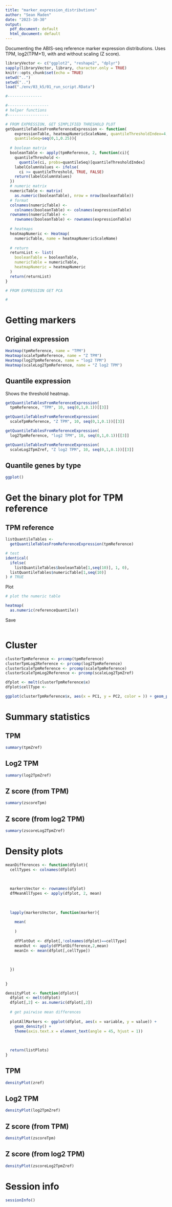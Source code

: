 ```yaml
---
title: "marker_expression_distributions"
author: "Sean Maden"
date: "2023-10-30"
output:
  pdf_document: default
  html_document: default
---
```


Documenting the ABIS-seq reference marker expression distributions. Uses TPM, 
log2(TPM+1), with and without scaling (Z score).

```r
libraryVector <- c("ggplot2", "reshape2", "dplyr")
sapply(libraryVector, library, character.only = TRUE)
knitr::opts_chunk$set(echo = TRUE)
setwd("..")
setwd("..")
load("./env/03_k5/01_run_script.RData")

#---------------

#------------------
# helper functions
#------------------

# FROM EXPRESSION, GET SIMPLIFIED THRESHOLD PLOT
getQuantileTablesFromReferenceExpression <- function(
    expressionTable, heatmapNumericScaleName, quantileThresholdIndex=4, 
    quantileSeq=seq(0,1,0.25)){
  
  # boolean matrix
  booleanTable <- apply(tpmReference, 2, function(ci){
    quantileThreshold <- 
      quantile(ci, probs=quantileSeq)[quantileThresholdIndex]
    labelColumnValues <- ifelse(
      ci >= quantileThreshold, TRUE, FALSE)
    return(labelColumnValues)
  })
  # numeric matrix
  numericTable <- matrix(
    as.numeric(booleanTable), nrow = nrow(booleanTable))
  # format
  colnames(numericTable) <- 
    colnames(booleanTable) <- colnames(expressionTable)
  rownames(numericTable) <- 
    rownames(booleanTable) <- rownames(expressionTable)
  
  # heatmaps
  heatmapNumeric <- Heatmap(
    numericTable, name = heatmapNumericScaleName)
  
  # return
  returnList <- list(
    booleanTable = booleanTable, 
    numericTable = numericTable,
    heatmapNumeric = heatmapNumeric
  )
  return(returnList)
}

# FROM EXPRESSION GET PCA

# 
```

# Getting markers

## Original expression

```r
Heatmap(tpmReference, name = "TPM")
Heatmap(scaleTpmReference, name = "Z TPM")
Heatmap(log2TpmReference, name = "log2 TPM")
Heatmap(scaleLog2TpmReference, name = "Z log2 TPM")
```

## Quantile expression

Shows the threshold heatmap.

```r

getQuantileTablesFromReferenceExpression(
  tpmReference, "TPM", 10, seq(0,1,0.1))[[3]]

getQuantileTablesFromReferenceExpression(
  scaleTpmReference, "Z TPM", 10, seq(0,1,0.1))[[3]]

getQuantileTablesFromReferenceExpression(
  log2TpmReference, "log2 TPM", 10, seq(0,1,0.1))[[3]]

getQuantileTablesFromReferenceExpression(
  scaleLog2TpmZref, "Z log2 TPM", 10, seq(0,1,0.1))[[3]]

```

## Quantile genes by type

```r

ggplot()

```












# Get the binary plot for TPM reference

## TPM reference

```r

listQuantileTables <- 
  getQuantileTablesFromReferenceExpression(tpmReference)

# test
identical(
  ifelse(
    listQuantileTables$booleanTable[1,seq(10)], 1, 0),
  listQuantileTables$numericTable[1,seq(10)]
) # TRUE

```

Plot

```r


# plot the numeric table

heatmap(
  as.numeric(referenceQuantile))

```

Save

```r
```

# Cluster

```r

clusterTpmReference <- prcomp(tpmReference)
clusterTpmLog2Reference <- prcomp(log2TpmReference)
clusterScaleTpmReference <- prcomp(scaleTpmReference)
clusterScaleTpmLog2Reference <- prcomp(scaleLog2TpmZref)

```

```r

dfplot <- melt(clusterTpmReference$x)
dfplot$cellType <- 

ggplot(clusterTpmReference$x, aes(x = PC1, y = PC2, color = )) + geom_point()

```

# Summary statistics

## TPM

```r
summary(tpmZref)
```

## Log2 TPM

```r
summary(log2TpmZref)
```

## Z score (from TPM)

```r
summary(zscoreTpm)
```

## Z score (from log2 TPM)

```r
summary(zscoreLog2TpmZref)
```

# Density plots

```r
meanDifferences <- function(dfplot){
  cellTypes <- colnames(dfplot)
  
  
  
  markersVector <- rownames(dfplot)
  dfMeanAllTypes <- apply(dfplot, 2, mean)
  
  
  
  lapply(markersVector, function(marker){
    
    mean(
      
    )
    
    dfPlotOut <- dfplot[,!colnames(dfplot)==cellType]
    meanOut <- apply(dfPlotDifference,2,mean)
    meanIn <- mean(dfplot[,cellType])
    
    
    
  })
  
  
}

densityPlot <- function(dfplot){
  dfplot <- melt(dfplot)
  dfplot[,2] <- as.numeric(dfplot[,2])
  
  # get pairwise mean differences
  
  plotAllMarkers <- ggplot(dfplot, aes(x = variable, y = value)) + 
    geom_density() +
    theme(axis.text.x = element_text(angle = 45, hjust = 1))
  
  
  
  return(listPlots)
}
```

## TPM

```r
densityPlot(zref)
```

## Log2 TPM

```r
densityPlot(log2TpmZref)
```

## Z score (from TPM)

```r
densityPlot(zscoreTpm)
```

## Z score (from log2 TPM)

```r
densityPlot(zscoreLog2TpmZref)
```

# Session info

```r
sessionInfo()
```